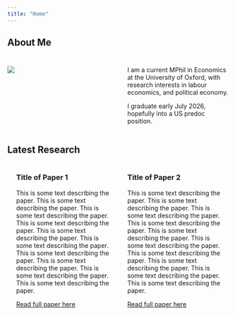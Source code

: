 ```yaml
---
title: "Home"
---
```


## About Me

::::: {style="display: flex; margin-top: 0;"}
::: {style="flex: 1; padding-right: 20px; padding-top: 10px;"}
![](Angus Greaves.png){fig-align="left"}
:::

::: {style="flex: 1; padding-left: 20px; padding-top: 10px;"}
I am a current MPhil in Economics at the University of Oxford, with research interests in labour economics, and political economy.

I graduate early July 2026, hopefully into a US predoc position.
:::
:::::

## Latest Research

::::: {style="display: flex;"}
::: {style="flex: 1; padding-left: 20px; padding-right: 20px;"}
### Title of Paper 1

This is some text describing the paper. This is some text describing the paper. This is some text describing the paper. This is some text describing the paper. This is some text describing the paper. This is some text describing the paper. This is some text describing the paper. This is some text describing the paper. This is some text describing the paper. This is some text describing the paper.

[Read full paper here](https://www.google.co.uk/){.btn .btn-dark .btn role="button" style="width:300px;" target="_blank;"}
:::

::: {style="flex: 1; padding-left: 20px; padding-right: 20px;"}
### Title of Paper 2

This is some text describing the paper. This is some text describing the paper. This is some text describing the paper. This is some text describing the paper. This is some text describing the paper. This is some text describing the paper. This is some text describing the paper. This is some text describing the paper. This is some text describing the paper. This is some text describing the paper.

[Read full paper here](https://www.google.co.uk/){.btn .btn-dark .btn role="button" style="width:300px;" target="_blank;"}
:::
:::::
